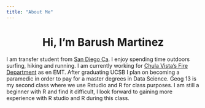 ```yaml
---
title: "About Me"
---
```

  
<center>
# Hi, I'm Barush Martinez
</center>
  
I am transfer student from [San Diego Ca](https://en.wikipedia.org/wiki/San_Diego). I enjoy spending time outdoors surfing, hiking and running. I am currently working for [Chula Vista's Fire Department](https://www.chulavistaca.gov/departments/fire-department) as en EMT. After graduating UCSB I plan on becoming a paramedic in order to pay for a master degrees in Data Science. Geog 13 is my second class where we use Rstudio and R for class purposes. I am still a beginner with R and find it difficult, I look forward to gaining more experience with R studio and R during this class. 
